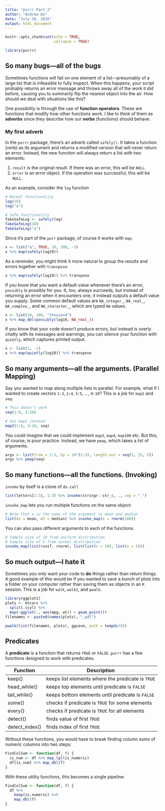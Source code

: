 ---
title: "purrr Part 2"
author: "Andrew Do"
date: "July 28, 2016"
output: html_document
---

```{r setup, include=FALSE}
knitr::opts_chunk$set(echo = TRUE,
                      collapse = TRUE)

library(purrr)
```

## So many bugs---all of the bugs

Sometimes functions will fail on one element of a list---presumably of a large list that is infeasible to fully inspect.  When this happens, your script probably returns an error message and throws away all of the work it did before, causing you to summarily flip the nearest object into the air.  How should we deal with situations like this?

One possibility is through the use of __function operators__.  These are functions that modify how other functions work.  I like to think of them as __adverbs__ since they describe how our __verbs__ (functions) should behave.

### My first adverb

In the `purrr` package, there's an adverb called `safely()`.  It takes a function (verb) as its argument and returns a modified version that will never return an error.  Instead, the new function will always return a list with two elements:

1. `result` is the original result.  If there was an error, this will be `NULL`.
2. `error` is an error object.  If the operation was successful, this will be `NULL`.

As an example, consider the `log` function
```{r, error = TRUE}
# Normal functionality
log(10)
log("a")

# Safe functionality
TakeSafeLog <- safely(log)
TakeSafeLog(10)
TakeSafeLog("a")
```

Since it's part of the `purr` package, of course it works with `map`:
```{r}
x <- list("a", TRUE, 10, 100, -3)
x %>% map(safely(log10))
```

As a reminder, you might think it more natural to group the results and errors together with `transpose`:
```{r}
x %>% map(safely(log10)) %>% transpose
```

If you know that you want a default value whenever there's an error, `possibly` is possibly for you.  It, too, always succeeds, but instead of returning an error when it encounters one, it instead outputs a default value you supply.  Some common default values are `NA_integer_`, `NA_real_`, `NA_complex_`, and `NA_character_`, which are typed `NA` values.

```{r}
x <- list(10, 100, "thousand")
x %>% map_dbl(possibly(log10, NA_real_))
```

If you know that your code doesn't produce errors, but instead is overly chatty with its messages and warnings, you can silence your function with `quietly`, which captures printed output.
```{r}
x <- list(1, -1)
x %>% map(quietly(log10)) %>% transpose
```


## So many arguments---all the arguments. (Parallel Mapping) 

Say you wanted to map along multiple lists in parallel.  For example, what if I wanted to create vectors `1:3`, `2:4`, `3:5`, ..., `8:10`? This is a job for `map2` and `seq`:

```{r, error = TRUE}
# This doesn't work
seq(1:8, 3:10)

# Use map2 instead
map2(1:8, 3:10, seq)
```

You could imagine that we could implement `map3`, `map4`, `map100` etc.  But this, of course, is poor practice.  Instead, we have `pmap`, which takes a list of arguments.

```{r}
args <- list(from = 1:3, by = 10*(1:3), length.out = seq(5, 15, 5))
args %>% pmap(seq)
```

## So many functions---all the functions. (Invoking)

`invoke` by itself is a clone of `do.call`
```{r}
list(letters[1:3], 1:3) %>% invoke(stringr::str_c, ., sep = ".")
```

`invoke_map` lets you run multiple functions on the same object:
```{r}
# Note that x is the name of the argument in mean and median
list(m1 = mean, m2 = median) %>% invoke_map(x = rnorm(100))
```

You can also pass different arguments to each of the functions
```{r}
# Sample size of 10 from uniform distribution
# Sample size of 5 from normal distribution
invoke_map(list(runif, rnorm), list(list(n = 10), list(n = 5)))
```

## So much output---I hate it

Sometimes you only want your code to __do__ things rather than return things.  A good example of this would be if you wanted to save a bunch of plots into a folder on your computer rather than saving them as objects in an `R` session.  This is a job for `walk`, `walk2`, and `pwalk`.

```{r, eval = FALSE}
library(ggplot2)
plots <- mtcars %>% 
  split(.$cyl) %>% 
  map(~ggplot(., aes(mpg, wt)) + geom_point())
filenames <- paste0(names(plots), ".pdf")

pwalk(list(filenames, plots), ggsave, path = tempdir())
```

## Predicates

A __predicate__ is a function that returns `TRUE` or `FALSE`.  `purrr` has a few functions designed to work with predicates.

Function | Description
-------- | -------------------------------------------------
keep()   | keeps list elements where the predicate is `TRUE`
head_while() | keeps top elements until predicate is `FALSE`
tail_while() | keeps bottom elements until predicate is `FALSE`
some()       | checks if predicate is `TRUE` for some elements
every()      | checks if predicate is `TRUE` for all elements
detect()     | finds value of first `TRUE`
detect_index() | finds index of first `TRUE`

Without these functions, you would have to break finding column sums of numeric columns into two steps:
```{r}
FindColSum <- function(df, f) {
  is_num <- df %>% map_lgl(is_numeric)
  df[is_num] %>% map_dbl(f)
}
```

With these utility functions, this becomes a single pipeline:

```{r}
FindColSum <- function(df, f) {
  df %>%
    keep(is.numeric) %>%
    map_dbl(f)
}
```







